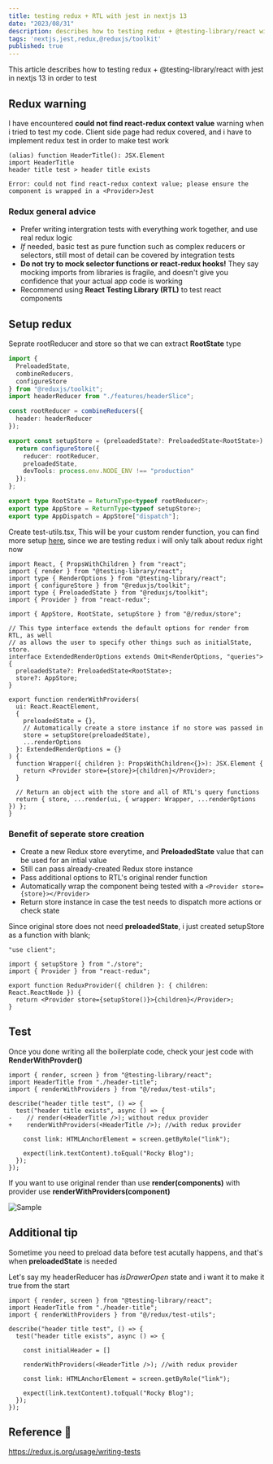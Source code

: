 ```yaml
---
title: testing redux + RTL with jest in nextjs 13
date: "2023/08/31"
description: describes how to testing redux + @testing-library/react with jest in nextjs 13 in order to test
tags: 'nextjs,jest,redux,@reduxjs/toolkit' 
published: true
---
```



This article describes how to testing redux + @testing-library/react with jest in nextjs 13 in order to test

## Redux warning

I have encountered **could not find react-redux context value** warning when i tried to test my code. Client side page had redux covered, 
and i have to implement redux test in order to make test work

```text
(alias) function HeaderTitle(): JSX.Element
import HeaderTitle
header title test > header title exists

Error: could not find react-redux context value; please ensure the component is wrapped in a <Provider>Jest
```

### Redux general advice

- Prefer writing intergration tests with everything work together, and use real redux logic
- *If* needed, basic test as pure function such as complex reducers or selectors, still most of detail can be covered by integration tests
- **Do not try to mock selector functions or react-redux hooks!** They say mocking imports from libraries is fragile, and doesn't give you confidence that your actual app code is working
- Recommend using **React Testing Library (RTL)** to test react components




## Setup redux



Seprate rootReducer and store so that we can extract **RootState** type

```ts:store.ts {12, 15} showLineNumbers
import {
  PreloadedState,
  combineReducers,
  configureStore
} from "@reduxjs/toolkit";
import headerReducer from "./features/headerSlice";

const rootReducer = combineReducers({
  header: headerReducer
});

export const setupStore = (preloadedState?: PreloadedState<RootState>) => {
  return configureStore({
    reducer: rootReducer,
    preloadedState,
    devTools: process.env.NODE_ENV !== "production"
  });
};

export type RootState = ReturnType<typeof rootReducer>;
export type AppStore = ReturnType<typeof setupStore>;
export type AppDispatch = AppStore["dispatch"];
```


Create test-utils.tsx, This will be your custom render function, you can find more setup [here](https://testing-library.com/docs/react-testing-library/setup/),
since we are testing redux i will only talk about redux right now

```tsx:test-utils.tsx {22,23,27} showLineNumbers
import React, { PropsWithChildren } from "react";
import { render } from "@testing-library/react";
import type { RenderOptions } from "@testing-library/react";
import { configureStore } from "@reduxjs/toolkit";
import type { PreloadedState } from "@reduxjs/toolkit";
import { Provider } from "react-redux";

import { AppStore, RootState, setupStore } from "@/redux/store";

// This type interface extends the default options for render from RTL, as well
// as allows the user to specify other things such as initialState, store.
interface ExtendedRenderOptions extends Omit<RenderOptions, "queries"> {
  preloadedState?: PreloadedState<RootState>;
  store?: AppStore;
}

export function renderWithProviders(
  ui: React.ReactElement,
  {
    preloadedState = {},
    // Automatically create a store instance if no store was passed in
    store = setupStore(preloadedState),
    ...renderOptions
  }: ExtendedRenderOptions = {}
) {
  function Wrapper({ children }: PropsWithChildren<{}>): JSX.Element {
    return <Provider store={store}>{children}</Provider>;
  }

  // Return an object with the store and all of RTL's query functions
  return { store, ...render(ui, { wrapper: Wrapper, ...renderOptions }) };
}
```

### Benefit of seperate store creation

- Create a new Redux store everytime, and **PreloadedState** value that can be used for an intial value
- Still can pass already-created Redux store instance
- Pass additional options to RTL's original render function 
- Automatically wrap the component being tested with a `<Provider store={store}></Provider>`
- Return store instance in case the test needs to dispatch more actions or check state


Since original store does not need **preloadedState**, i just created setupStore as a function with blank;

```tsx:redux-provider.tsx showLineNumbers
"use client";

import { setupStore } from "./store";
import { Provider } from "react-redux";

export function ReduxProvider({ children }: { children: React.ReactNode }) {
  return <Provider store={setupStore()}>{children}</Provider>;
}
```


## Test

Once you done writing all the boilerplate code, check your jest code with **RenderWithProvder()**

```diff-tsx:header-title.test.tsx showLineNumbers
import { render, screen } from "@testing-library/react";
import HeaderTitle from "./header-title";
import { renderWithProviders } from "@/redux/test-utils";

describe("header title test", () => {
  test("header title exists", async () => {
-    // render(<HeaderTitle />); without redux provider
+    renderWithProviders(<HeaderTitle />); //with redux provider

    const link: HTMLAnchorElement = screen.getByRole("link");

    expect(link.textContent).toEqual("Rocky Blog");
  });
});
```

If you want to use original render than use **render(components)** with provider use **renderWithProviders(component)**


![Sample](/posts/JEST/jest-nextjs-13-with-redux/header-title-test-result.jpg)


## Additional tip

Sometime you need to preload data before test acutally happens, and that's when **preloadedState** is needed

Let's say my headerReducer has *isDrawerOpen* state and i want it to make it true from the start

```tsx:header-title.test.tsx showLineNumbers
import { render, screen } from "@testing-library/react";
import HeaderTitle from "./header-title";
import { renderWithProviders } from "@/redux/test-utils";

describe("header title test", () => {
  test("header title exists", async () => {

    const initialHeader = []

    renderWithProviders(<HeaderTitle />); //with redux provider

    const link: HTMLAnchorElement = screen.getByRole("link");

    expect(link.textContent).toEqual("Rocky Blog");
  });
});
```

## Reference 🔗

https://redux.js.org/usage/writing-tests<br/>

